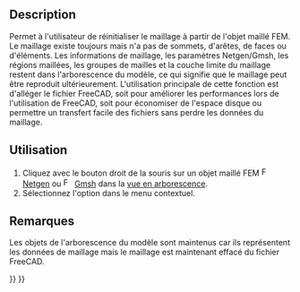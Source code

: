 <languages/>

{{Docnav/fr
|[[FEM_Examples/fr|Exemples]]
|[[FEM_MeshDisplayInfo/fr|Informations du maillage FEM]]
|[[FEM_Workbench/fr|Atelier FEM]]
|IconL=FEM_Examples.svg
|IconR=FEM_MeshDisplayInfo.svg
|IconC=Workbench_FEM.svg
}}

<div class="mw-translate-fuzzy">
{{GuiCommand/fr
|Name=FEM MeshClear
|Name/fr=FEM Effacer le maillage FEM
|MenuLocation=Menu contextuel sur l'objet maillé → Effacer le maillage de l'atelier FEM
|Workbenches=[[FEM_Workbench/fr|FEM]]
|SeeAlso=[[FEM_tutorial/fr|FEM Tutoriel]]
}}
</div>

==Description==

Permet à l'utilisateur de réinitialiser le maillage à partir de l'objet maillé FEM. Le maillage existe toujours mais n'a pas de sommets, d'arêtes, de faces ou d'éléments. Les informations de maillage, les paramètres Netgen/Gmsh, les régions maillées, les groupes de mailles et la couche limite du maillage restent dans l'arborescence du modèle, ce qui signifie que le maillage peut être reproduit ultérieurement. L'utilisation principale de cette fonction est d'alléger le fichier FreeCAD, soit pour améliorer les performances lors de l'utilisation de FreeCAD, soit pour économiser de l'espace disque ou permettre un transfert facile des fichiers sans perdre les données du maillage.

<span id="Usage"></span>
==Utilisation==

<div class="mw-translate-fuzzy">
# Cliquez avec le bouton droit de la souris sur un objet maillé FEM [[Image:FEM_MeshNetgenFromShape.svg|16px]] [[FEM_MeshNetgenFromShape/fr|Netgen]] ou [[Image:FEM_MeshGmshFromShape.svg|16px]] [[FEM_MeshGmshFromShape/fr|Gmsh]] dans la [[Tree_view/fr|vue en arborescence]].
# Sélectionnez l'option {{MenuCommand|[[Image:FEM_MeshClear.svg|16px]] Effacer le maillage de l'atelier FEM}} dans le menu contextuel.
</div>

<span id="Notes"></span>
==Remarques==

Les objets de l'arborescence du modèle sont maintenus car ils représentent les données de maillage mais le maillage est maintenant effacé du fichier FreeCAD.


{{Docnav/fr
|[[FEM_Examples/fr|Exemples]]
|[[FEM_MeshDisplayInfo/fr|Informations du maillage FEM]]
|[[FEM_Workbench/fr|Atelier FEM]]
|IconL=FEM_Examples.svg
|IconR=FEM_MeshDisplayInfo.svg
|IconC=Workbench_FEM.svg
}}

{{FEM Tools navi{{#translation:}}}}
{{Userdocnavi{{#translation:}}}}